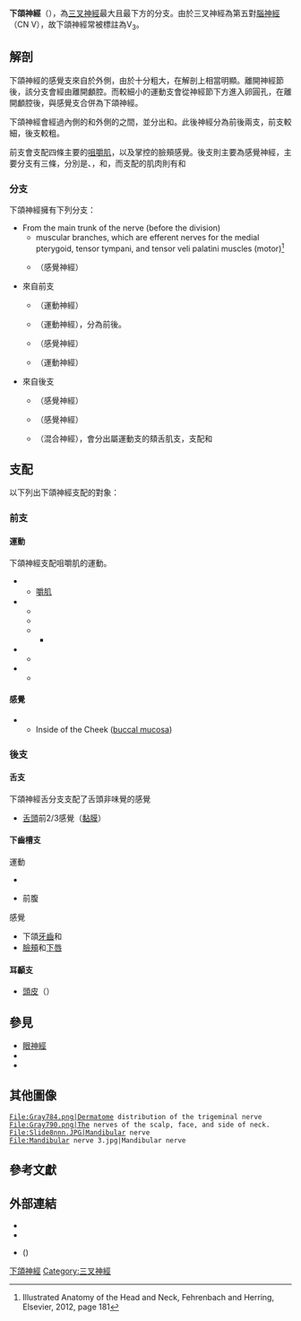 {{NoteTA
|1=腭
}}
{{Infobox nerve
| Name        = 下頜神經
| Latin       = Nervus mandibularis
| Image       = Gray781.png
| Caption     = [[三叉神經|三叉神經]]下頜支
| Image2      = Gray782_updated.png
| Caption2    = [[三叉神經|三叉神經]]下頜支，seen from the middle line. The small figure is an enlarged view of the [[otic_ganglion|otic ganglion]].
| Innervates  =
| BranchFrom  = [[三叉神經|三叉神經]]
| BranchTo    =
<!--
| GraySubject = 200
| GrayPage    = 893
| MeshName    = Mandibular+Nerve
| MeshNumber  = A08.800.800.120.760.500
| DorlandsPre = n_05
| DorlandsSuf = 12566125
-->
}}
'''下頜神經'''（{{lang|en|mandibular nerve}}），為[[三叉神經|三叉神經]]最大且最下方的分支。由於三叉神經為第五對[[腦神經|腦神經]]（CN V），故下頜神經常被標註為V<sub>3</sub>。

==解剖==
下頜神經的感覺支來自於{{le|三叉神經節|trigeminal ganglion}}外側，由於十分粗大，在解剖上相當明顯。離開神經節後，該分支會經由{{le|顱卵圓孔|Foramen ovale (skull)|卵圓孔}}離開顱腔。而較細小的運動支會從神經節下方進入卵圓孔，在離開顱腔後，與感覺支合併為下頜神經。

下頜神經會經過內側的{{le|腭帆張肌|tensor veli palatini}}和外側的{{le|外翼肌|lateral pterygoid}}之間，並分出{{le|下頜神經腦膜支|Meningeal branch of the mandibular nerve|腦膜支}}和{{le|內翼神經|nerve to medial pterygoid}}。此後神經分為前後兩支，前支較細，後支較粗。


前支會支配四條主要的[[咀嚼肌|咀嚼肌]]，以及{{le|頰神經|buccal nerve}}掌控的臉頰感覺。後支則主要為感覺神經，主要分支有三條，分別是{{le|耳顳神經|auriculotemporal}}、{{le|舌神經|lingual nerve}}，和{{le|下齒槽神經|inferior alveolar nerve}}，而支配的肌肉則有{{le|頦舌肌|mylohyoid muscle}}和{{le|二腹肌前腹|anterior belly of digastric}}

===分支===
下頜神經擁有下列分支：
* From the main trunk of the nerve (before the division)
** muscular branches, which are efferent nerves for the medial pterygoid, tensor tympani, and tensor veli palatini muscles (motor)<ref>Illustrated Anatomy of the Head and Neck, Fehrenbach and Herring, Elsevier, 2012, page 181</ref>
** {{le|下頜神經腦膜支|Meningeal branch of the mandibular nerve|腦膜支}}（感覺神經）
* 來自前支
** {{le|嚼肌神經|Masseteric nerve}}（運動神經）
** {{le|深顳神經|Deep temporal nerve}}（運動神經），分為前後。
** {{le|頰神經|Buccal nerve}} （感覺神經）
** {{le|外翼肌神經|Lateral pterygoid nerve}}（運動神經）

* 來自後支
** {{le|耳顳神經|auriculotemporal nerve}}（感覺神經）
** {{le|舌神經|lingual nerve}} （感覺神經）
** {{le|下齒槽神經|inferior alveolar nerve}}（混合神經），會分出屬運動支的頦舌肌支，支配{{le|頦舌肌|mylohyoid muscle}}和{{le|二腹肌前腹|anterior belly of digastric}}

==支配==
以下列出下頜神經支配的對象：

===前支===
====運動====
下頜神經支配咀嚼肌的運動。
* {{le|嚼肌神經|Masseteric nerve}}
** [[嚼肌|嚼肌]]
* {{le|內翼肌神經|Medial pterygoid nerve}}
** {{le|內翼肌|Medial Pterygoid}}
** {{le|鼓室張肌|Tensor Tympani}}
** {{le|腭帆張肌神經|Nerve to tensor veli palatini}}
*** {{le|腭帆張肌|Tensor Veli Palatini}}
* {{le|外翼肌神經|Lateral pterygoid nerve}}
** {{le|外翼肌|Lateral pterygoid}}
* {{le|深顳神經|Deep temporal nerve}}
** {{le|顳肌|Temporalis}}

====感覺====
* {{le|頰神經|Buccal nerve}}
** Inside of the Cheek ([[buccal_mucosa|buccal mucosa]])

===後支===

====舌支====

下頜神經舌分支支配了舌頭非味覺的感覺

* [[舌頭|舌頭]]前2/3感覺（[[黏膜|黏膜]]）

====下齒槽支====
;運動
* {{le|下頷舌骨肌神經|Mylohyoid nerve|下頷舌骨肌}}

* {{le|二腹肌|Digastric}}前腹

;感覺
* 下頜[[牙齒|牙齒]]和{{le|黏膜骨膜|Mucoperiosteum}}
* [[臉頰|臉頰]]和[[嘴唇|下唇]]

====耳顳支====
* [[頭皮|頭皮]]（{{le|耳殼|pinna (anatomy)}}）

==參見==
* [[眼神經|眼神經]]
* {{le|上頜神經|Maxillary nerve}}
* {{le|顏面神經下頜緣支|Marginal mandibular branch of facial nerve}}

==其他圖像==
<gallery>
 File:Gray784.png|Dermatome distribution of the trigeminal nerve
 File:Gray790.png|The nerves of the scalp, face, and side of neck.
 File:Slide8nnn.JPG|Mandibular nerve
 File:Mandibular nerve 3.jpg|Mandibular nerve
</gallery>

==參考文獻==
<references />

==外部連結==
* {{LoyolaMedEd|GrossAnatomy/h_n/cn/cn1/cnb3.htm}}
* {{SUNYAnatomyFigs|27|03|02}}
* {{NormanAnatomy|cranialnerves}} ({{NormanAnatomyFig|V}})

{{Cranial nerves}}
{{Trigeminal nerve}}

[[Category:下頜神經|]]
[[Category:三叉神經|Category:三叉神經]]